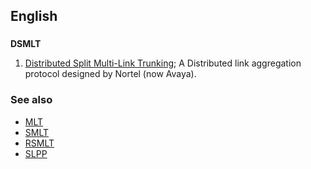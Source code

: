 ==English==

==={{initialism}}===
'''DSMLT'''

# {{computing}} [[w:Distributed Split Multi-Link Trunking|Distributed Split Multi-Link Trunking]]; A Distributed link aggregation protocol designed by Nortel (now Avaya).

===See also===
* [[MLT]]
* [[SMLT]]
* [[RSMLT]]
* [[SLPP]]